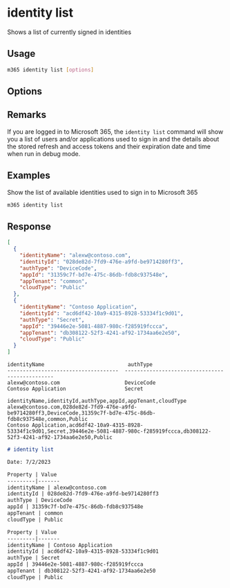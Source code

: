 
# identity list

Shows a list of currently signed in identities

## Usage

```sh
m365 identity list [options]
```

## Options

<Global />

## Remarks

If you are logged in to Microsoft 365, the `identity list` command will show you a list of users and/or applications used to sign in and the details about the stored refresh and access tokens and their expiration date and time when run in debug mode.  

## Examples

Show the list of available identities used to sign in to Microsoft 365

```sh
m365 identity list
```

## Response

<Tabs>
  <TabItem value="JSON">

  ```json
  [
    {
      "identityName": "alexw@contoso.com",
      "identityId": "028de82d-7fd9-476e-a9fd-be9714280ff3",
      "authType": "DeviceCode",
      "appId": "31359c7f-bd7e-475c-86db-fdb8c937548e",
      "appTenant": "common",
      "cloudType": "Public"
    },
    {
      "identityName": "Contoso Application",
      "identityId": "acd6df42-10a9-4315-8928-53334f1c9d01",
      "authType": "Secret",
      "appId": "39446e2e-5081-4887-980c-f285919fccca",
      "appTenant": "db308122-52f3-4241-af92-1734aa6e2e50",
      "cloudType": "Public"
    }
  ]
  ```

  </TabItem>
  <TabItem value="Text">

  ```text
  identityName                           authType
  ------------------------------------  -----------------------------------------------
  alexw@contoso.com                     DeviceCode
  Contoso Application                   Secret
  ```

  </TabItem>
  <TabItem value="CSV">

  ```csv
  identityName,identityId,authType,appId,appTenant,cloudType
  alexw@contoso.com,028de82d-7fd9-476e-a9fd-be9714280ff3,DeviceCode,31359c7f-bd7e-475c-86db-fdb8c937548e,common,Public
  Contoso Application,acd6df42-10a9-4315-8928-53334f1c9d01,Secret,39446e2e-5081-4887-980c-f285919fccca,db308122-52f3-4241-af92-1734aa6e2e50,Public
  ```

  </TabItem>
  <TabItem value="Markdown">

  ```md
  # identity list

  Date: 7/2/2023

  Property | Value
  ---------|-------
  identityName | alexw@contoso.com
  identityId | 028de82d-7fd9-476e-a9fd-be9714280ff3
  authType | DeviceCode
  appId | 31359c7f-bd7e-475c-86db-fdb8c937548e
  appTenant | common
  cloudType | Public
  
  Property | Value
  ---------|-------
  identityName | Contoso Application
  identityId | acd6df42-10a9-4315-8928-53334f1c9d01
  authType | Secret
  appId | 39446e2e-5081-4887-980c-f285919fccca
  appTenant | db308122-52f3-4241-af92-1734aa6e2e50
  cloudType | Public
  ```

  </TabItem>
</Tabs>

